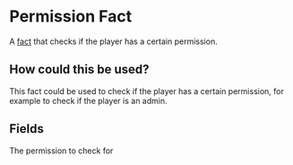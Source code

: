 
# Permission Fact

A [fact](/docs/facts) that checks if the player has a certain permission.

## How could this be used?

This fact could be used to check if the player has a certain permission, for example to check if the player is an admin.

## Fields

<FactsField />

<EntryField name="Permission" required>
    The permission to check for
</EntryField>
